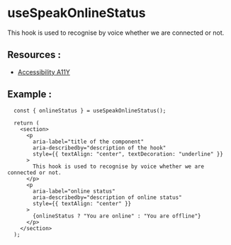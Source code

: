 
<Meta of={SpeakOnlineStatus} />

# **useSpeakOnlineStatus**

This hook is used to recognise by voice whether we are connected or not.

## **Resources** :

- [Accessibility A11Y](https://medium.com/front-end-weekly/accessibility-a11y-b4c6afcb5f)

## **Example** :

```tsx
  const { onlineStatus } = useSpeakOnlineStatus();

  return (
    <section>
      <p
        aria-label="title of the component"
        aria-describedby="description of the hook"
        style={{ textAlign: "center", textDecoration: "underline" }}
      >
        This hook is used to recognise by voice whether we are connected or not.
      </p>
      <p
        aria-label="online status"
        aria-describedby="description of online status"
        style={{ textAlign: "center" }}
      >
        {onlineStatus ? "You are online" : "You are offline"}
      </p>
    </section>
  );
```